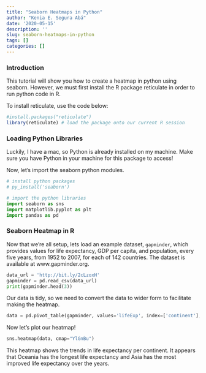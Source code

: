 ```yaml
---
title: "Seaborn Heatmaps in Python"
author: "Kenia E. Segura Abá"
date: '2020-05-15'
description: ''
slug: seaborn-heatmaps-in-python
tags: []
categories: []
---
```


### **Introduction**

This tutorial will show you how to create a heatmap in python using seaborn. However, we must first install the R package reticulate in order to run python code in R.

To install reticulate, use the code below:

```R
#install.packages("reticulate")
library(reticulate) # load the package onto our current R session
```

### Loading Python Libraries

Luckily, I have a mac, so Python is already installed on my machine. Make sure you have Python in your machine for this package to access!

Now, let's import the seaborn python modules.

```r
# install python packages
# py_install('seaborn')
```

```python
# import the python libraries
import seaborn as sns
import matplotlib.pyplot as plt
import pandas as pd
```

### Seaborn Heatmap in R

Now that we're all setup, lets load an example dataset, ```gapminder```, which provides values for life expectancy, GDP per capita, and population, every five years, from 1952 to 2007, for each of 142 countries. The dataset is available at www.gapminder.org.

```python
data_url = 'http://bit.ly/2cLzoxH'
gapminder = pd.read_csv(data_url)
print(gapminder.head(3))
```

Our data is tidy, so we need to convert the data to wider form to facilitate making the heatmap.
```python
data = pd.pivot_table(gapminder, values='lifeExp', index=['continent'], columns='year')
```

Now let's plot our heatmap!
```python
sns.heatmap(data, cmap="YlGnBu")
```
This heatmap shows the trends in life expectancy per continent. It appears that Oceania has the longest life expectancy and Asia has the most improved life expectancy over the years.

